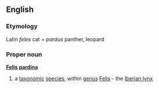 ==English==
===Etymology===
Latin ''feles'' cat + ''pardus'' panther, leopard
===Proper noun===
{{wikipedia}}
'''[[Felis]] [[pardina]]'''
#a [[taxonomic]] [[species]], within [[genus]] [[Felis]] - the [[Iberian lynx]]
{{wikispecies}}